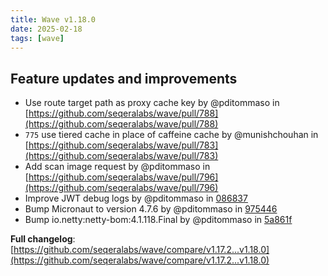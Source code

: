 ```yaml
---
title: Wave v1.18.0
date: 2025-02-18
tags: [wave]
---
```


## Feature updates and improvements

* Use route target path as proxy cache key by @pditommaso in [https://github.com/seqeralabs/wave/pull/788](https://github.com/seqeralabs/wave/pull/788)
* `775` use tiered cache in place of caffeine cache by @munishchouhan in [https://github.com/seqeralabs/wave/pull/783](https://github.com/seqeralabs/wave/pull/783)
* Add scan image request by @pditommaso in [https://github.com/seqeralabs/wave/pull/796](https://github.com/seqeralabs/wave/pull/796)
* Improve JWT debug logs by @pditommaso in [086837](https://github.com/seqeralabs/wave/commit/086837e96b33448ba6a8b6a7d924078dbcfaf695)
* Bump Micronaut to version 4.7.6 by @pditommaso in [975446](https://github.com/seqeralabs/wave/commit/97544609b6b60b335af1f40831eec21ed4b9bb11)
* Bump io.netty:netty-bom:4.1.118.Final by @pditommaso in [5a861f](https://github.com/seqeralabs/wave/commit/5a861f51f4a56766b0c3cf5f4afb1103b80295d3)

**Full changelog**: [https://github.com/seqeralabs/wave/compare/v1.17.2...v1.18.0](https://github.com/seqeralabs/wave/compare/v1.17.2...v1.18.0)
